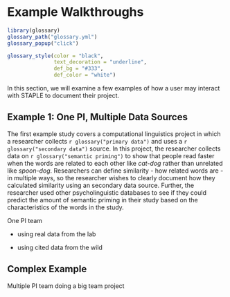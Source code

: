 # Example Walkthroughs

```r
library(glossary)
glossary_path("glossary.yml")
glossary_popup("click")

glossary_style(color = "black", 
               text_decoration = "underline",
               def_bg = "#333",
               def_color = "white")
```

In this section, we will examine a few examples of how a user may interact with STAPLE to document their project.

## Example 1: One PI, Multiple Data Sources

The first example study covers a computational linguistics project in which a researcher collects `r glossary("primary data")` and uses a `r glossary("secondary data")` source. In this project, the researcher collects data on `r glossary("semantic priming")` to show that people read faster when the words are related to each other like *cat-dog* rather than unrelated like *spoon-dog*. Researchers can define similarity - how related words are - in multiple ways, so the researcher wishes to clearly document how they calculated similarity using an secondary data source. Further, the researcher used other psycholinguistic databases to see if they could predict the amount of semantic priming in their study based on the characteristics of the words in the study.

One PI team

-   using real data from the lab

-   using cited data from the wild

## Complex Example

Multiple PI team doing a big team project
